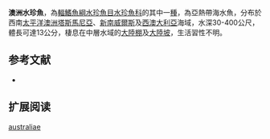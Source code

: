 {{Speciesbox 
| status = NE
| status_system = IUCN3.1
| taxon = Argentina australiae
| authority =  [[Cohen|Cohen]], 1958
| synonyms = *''Argentina elongata australiae '',Cohen, 1958
}}
'''澳洲水珍魚'''，為[[輻鰭魚綱|輻鰭魚綱]][[水珍魚目|水珍魚目]][[水珍魚科|水珍魚科]]的其中一[[種|種]]，為亞熱帶海水魚，分布於西南[[太平洋|太平洋]][[澳洲|澳洲]][[塔斯馬尼亞|塔斯馬尼亞]]、[[新南威爾斯|新南威爾斯]]及[[西澳大利亞|西澳大利亞]]海域，水深30-400公尺，體長可達13公分，棲息在中層水域的[[大陸棚|大陸棚]]及[[大陸坡|大陸坡]]，生活習性不明。

==参考文献==
*{{FishBase_species|genus=Argentina|species=australiae|year=2015|month=8}}

== 扩展阅读 ==
{{refbegin}}
{{wikispecies-inline|Argentina australiae|澳洲水珍魚}}
{{refend}}
{{Taxonbar|from=Q921227}}

[[Category:水珍魚屬|australiae]]